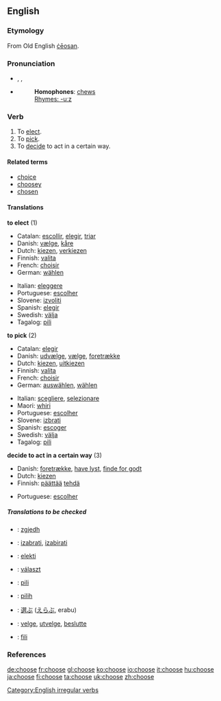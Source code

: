 ==English==

===Etymology===
From Old English [[ceosan|ċēosan]].

===Pronunciation===
*{{AHD|cho͞oz}}, {{IPA|/tʃuːz/}}, {{SAMPA|/tSu:z/}}
*{{audio|en-us-choose.ogg|Audio (US)}}
*: '''Homophones''': [[chew]]s
*: [[Rhymes:English:-uːz|Rhymes: -uːz]]

===Verb===
{{en-verb|chooses|choosing|chose|chosen}}

# To [[elect]].
# To [[pick]].
# To [[decide]] to act in a certain way.

====Related terms====
*[[choice]]
*[[choosey]]
*[[chosen]]

====Translations====
'''to elect''' (1)
{{top}}
*Catalan: [[escollir]], [[elegir]], [[triar]]
*Danish: [[vælge]], [[kåre]]
*Dutch: [[kiezen]], [[verkiezen]]
*Finnish: [[valita]]
*French: [[choisir]]
*German: [[wählen]]
{{mid}}
*Italian: [[eleggere]]
*Portuguese: [[escolher]]
*Slovene: [[izvoliti]]
*Spanish: [[elegir]]
*Swedish: [[välja]]
*Tagalog: [[pili]]
{{bottom}}

'''to pick''' (2)
{{top}}
*Catalan: [[elegir]]
*Danish: [[udvælge]], [[vælge]], [[foretrække]]
*Dutch: [[kiezen]], [[uitkiezen]]
*Finnish: [[valita]]
*French: [[choisir]]
*German: [[auswählen]], [[wählen]]
{{mid}}
*Italian: [[scegliere]], [[selezionare]]
*Maori: [[whiri]]
*Portuguese: [[escolher]]
*Slovene: [[izbrati]]
*Spanish: [[escoger]]
*Swedish: [[välja]]
*Tagalog: [[pili]]
{{bottom}}

'''decide to act in a certain way''' (3)
{{top}}
*Danish: [[foretrække]], [[have lyst]], [[finde for godt]]
*Dutch: [[kiezen]]
*Finnish: [[päättää]] [[tehdä]]
{{mid}}
*Portuguese: [[escolher]]
{{bottom}}

=====Translations to be checked=====
{{checktrans}}

*{{ttbc|Albanian}}: [[zgjedh]]
*{{ttbc|Croatian}}: [[izabrati]], [[izabirati]]
*{{ttbc|Esperanto}}: [[elekti]]
*{{ttbc|Hungarian}}: [[választ]]
*{{ttbc|Ilocano}}: [[pili]]
*{{ttbc|Indonesian}}: [[pilih]]
*{{ttbc|Japanese}}: [[選ぶ]] ([[えらぶ]], erabu)
*{{ttbc|Norwegian}}: [[velge]], [[utvelge]], [[beslutte]]
*{{ttbc|Tongan}}: [[fili]]

===References===
{{R:Century 1911}}
{{R:Webster 1913}}

[[Category:English irregular verbs]]

[[de:choose]]
[[fr:choose]]
[[gl:choose]]
[[ko:choose]]
[[io:choose]]
[[it:choose]]
[[hu:choose]]
[[ja:choose]]
[[fi:choose]]
[[ta:choose]]
[[uk:choose]]
[[zh:choose]]